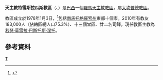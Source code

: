 {{Infobox Roman Catholic diocese
|Roman Catholic Diocese of = 天主教特雷斯拉瓜斯教區
|Latin name of diocese = Dioecesis Trilacunensis
|image = IgrejaSantoAntonioTresLagoas2007.jpg

|caption = 聖安多尼主教座堂

|location = [[巴西|巴西]]
|territory = [[南馬托格羅索州|南馬托格羅索州]]東部十個市
|population = 183,000
|rite = 拉丁禮
|patron =
|province = 大坎普
|established = 1978年
|cathedral = 聖安多尼主教座堂
|co-cathedral =
|leadership = 主教
|website =
|教宗 =
|metropolitan =
|ordinary = 若瑟·莫雷拉·巴斯托斯·涅托
|coadjutor bishop =
|auxiliary =
}}
'''天主教特雷斯拉瓜斯教區'''（{{lang-la|Dioecesis Trilacunensis}}、{{lang-pt|Diocese de Três Lagoas}}）是[[巴西|巴西]]一個[[羅馬天主教|羅馬天主教]][[教區|教區]]，屬[[天主教大坎普總教區|大坎普總教區]]。

教區成立於1978年1月3日，<ref>{{cite journal
|journal=[[宗座公報|宗座公報]]
|publisher=梵蒂岡出版社
|date=1978年
|volume=70
|title=''Sacer Praesul''
|page=234
|url=http://www.vatican.va/archive/aas/documents/AAS%2070%20%5B1978%5D%20-%20ocr.pdf
|access-date=2014-01-03
|archive-date=2013-03-03
|archive-url=https://web.archive.org/web/20130303053607/http://www.vatican.va/archive/aas/documents/AAS%2070%20%5B1978%5D%20-%20ocr.pdf
|dead-url=no
}}</ref>包括[[南馬托格羅索州|南馬托格羅索州]]東部十個市。2010年有教友183,000人（佔轄區總人口75.3%）、十三個堂區、廿二名司鐸。現任教區主教為[[若瑟·莫雷拉·巴斯托斯·涅托|若瑟·莫雷拉·巴斯托斯·涅托]]。

==參考資料==
{{reflist}}
[[Category:巴西天主教教區|T]]